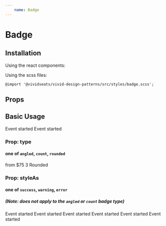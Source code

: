 ```yaml
---
    name: Badge
---
```




# Badge
## Installation
Using the react components:


Using the scss files:

    @import '@vividseats/vivid-design-patterns/src/styles/badge.scss';

## Props
<PropsTable of={Badge}/>

## Basic Usage
<Playground>
  <Badge>Event started</Badge>
  <Badge large>Event started</Badge>
</Playground>

### Prop: type
#### one of `angled`, `count`, `rounded`
<Playground>
  <Badge type="angled">from $75</Badge>
  <Badge type="count">3</Badge>
  <Badge type="rounded">Rounded</Badge>
</Playground>

### Prop: styleAs
#### one of `success`, `warning`, `error`
##### (Note: does not apply to the `angled` or `count` badge type)
<Playground>
  <Badge styleAs="success">Event started</Badge>
  <Badge styleAs="warning">Event started</Badge>
  <Badge styleAs="error">Event started</Badge>
  <Badge styleAs="success" large>Event started</Badge>
  <Badge styleAs="warning" large>Event started</Badge>
  <Badge styleAs="error" large>Event started</Badge>
</Playground>